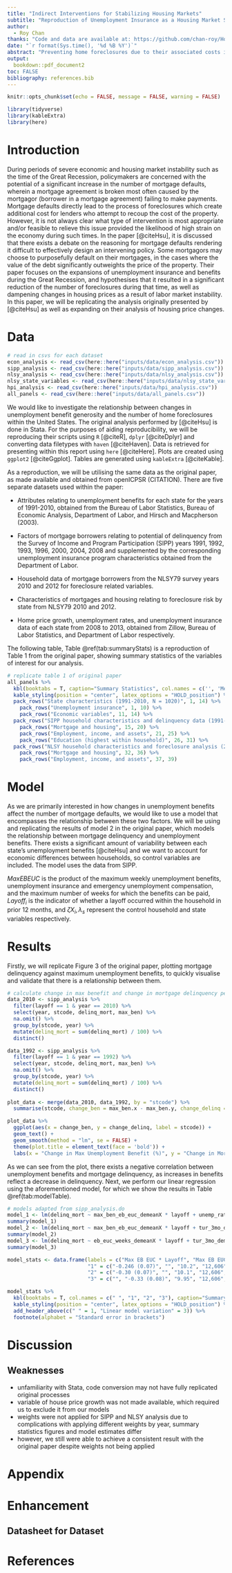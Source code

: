 ```yaml
---
title: "Indirect Interventions for Stabilizing Housing Markets"
subtitle: "Reproduction of Unemployment Insurance as a Housing Market Stabilizer (Hsu, Matsa, and Melzer 2018)"
author: 
  - Roy Chan
thanks: "Code and data are available at: https://github.com/chan-roy/HousingMarkets"
date: "`r format(Sys.time(), '%d %B %Y')`"
abstract: "Preventing home foreclosures due to their associated costs is a key concern for policymakers during periods of economic instability. (Hsu, Matsa, and Melzer 2018) investigate the impact of unemployment insurance (UI) to stabilize the housing market in the United States, evaluating that UI expansions during the Great Recession aided in preventing foreclosures and stabilized home values. This paper replicates the analysis of their study and investigates alternative factors that impacted foreclosure rates and home valuation. \\textbf{Keywords:} housing market stability, personal finance, great recession, unemployment insurance, foreclosures, economic policy, united states"
output:
  bookdown::pdf_document2
toc: FALSE
bibliography: references.bib
---
```


```r
knitr::opts_chunk$set(echo = FALSE, message = FALSE, warning = FALSE)

library(tidyverse)
library(kableExtra)
library(here)
```

# Introduction

During periods of severe economic and housing market instability such as the time of the Great Recession, policymakers are concerned with the potential of a significant increase in the number of mortgage defaults, wherein a mortgage agreement is broken most often caused by the mortgagor (borrower in a mortgage agreement) failing to make payments. Mortgage defaults directly lead to the process of foreclosures which create additional cost for lenders who attempt to recoup the cost of the property. However, it is not always clear what type of intervention is most appropriate and/or feasible to relieve this issue provided the likelihood of high strain on the economy during such times. In the paper \textit{Unemployment Insurance as a Housing Market Stabilizer} [@citeHsu], it is discussed that there exists a debate on the reasoning for mortgage defaults rendering it difficult to effectively design an intervening policy. Some mortgagors may choose to purposefully default on their mortgages, in the cases where the value of the debt significantly outweights the price of the property. Their paper focuses on the expansions of unemployment insurance and benefits during the Great Recession, and hypothesises that it resulted in a significant reduction of the number of foreclosures during that time, as well as dampening changes in housing prices as a result of labor market instability. In this paper, we will be replicating the analysis originally presented by [@citeHsu] as well as expanding on their analysis of housing price changes.

# Data
```r
# read in csvs for each dataset
econ_analysis <- read_csv(here::here("inputs/data/econ_analysis.csv"))
sipp_analysis <- read_csv(here::here("inputs/data/sipp_analysis.csv"))
nlsy_analysis <- read_csv(here::here("inputs/data/nlsy_analysis.csv"))
nlsy_state_variables <- read_csv(here::here("inputs/data/nlsy_state_variables.csv"))
hpi_analysis <- read_csv(here::here("inputs/data/hpi_analysis.csv"))
all_panels <- read_csv(here::here("inputs/data/all_panels.csv"))
```
We would like to investigate the relationship between changes in unemployment benefit generosity and the number of home foreclosures within the United States. The original analysis performed by [@citeHsu] is done in Stata. For the purposes of aiding reproducibility, we will be reproducing their scripts using `R` [@citeR], `dplyr` [@citeDplyr] and converting data filetypes with `haven` [@citeHaven]. Data is retrieved for presenting within this report using `here` [@citeHere]. Plots are created using `ggplot2` [@citeGgplot]. Tables are generated using `kableExtra` [@citeKable].

As a reproduction, we will be utilising the same data as the original paper, as made available and obtained from openICPSR (CITATION). There are five separate datasets used within the paper:

- Attributes relating to unemployment benefits for each state for the years of 1991-2010, obtained from the Bureau of Labor Statistics, Bureau of Economic Analysis, Department of Labor, and Hirsch and Macpherson (2003).

- Factors of mortgage borrowers relating to potential of delinquency from the Survey of Income and Program Participation (SIPP) years 1991, 1992, 1993, 1996, 2000, 2004, 2008 and supplemented by the corresponding unemployment insurance program characteristics obtained from the Department of Labor.

- Household data of mortgage borrowers from the NLSY79 survey years 2010 and 2012 for foreclosure related variables.

- Characteristics of mortgages and housing relating to foreclosure risk by state from NLSY79 2010 and 2012.

- Home price growth, unemployment rates, and unemployment insurance data of each state from 2008 to 2013, obtained from Zillow, Bureau of Labor Statistics, and Department of Labor respectively.

The following table, Table \@ref(tab:summaryStats) is a reproduction of Table 1 from the original paper, showing summary statistics of the variables of interest for our analysis.

```r
# replicate table 1 of original paper
all_panels %>% 
  kbl(booktabs = T, caption="Summary Statistics", col.names = c('', 'Mean', 'Median', 'SD'), digits = 2) %>%
  kable_styling(position = "center", latex_options = "HOLD_position") %>%
  pack_rows("State characteristics (1991-2010, N = 1020)", 1, 14) %>%
    pack_rows("Unemployment insurance", 1, 10) %>%
    pack_rows("Economic variables", 11, 14) %>%
  pack_rows("SIPP household characteristics and delinquency data (1991-2010, N = 52,713)", 15, 31) %>%
    pack_rows("Mortgage and housing", 15, 20) %>%
    pack_rows("Employment, income, and assets", 21, 25) %>%
    pack_rows("Education (highest within household)", 26, 31) %>%
  pack_rows("NLSY household characteristics and foreclosure analysis (2010 and 2012, N = 7689)", 32, 39) %>%
    pack_rows("Mortgage and housing", 32, 36) %>%
    pack_rows("Employment, income, and assets", 37, 39)
```


# Model
As we are primarily interested in how changes in unemployment benefits affect the number of mortgage defaults, we would like to use a model that encompasses the relationship between these two factors. We will be using and replicating the results of model 2 in the original paper, which models the relationship between mortgage delinquency and unemployment benefits. There exists a significant amount of variability between each state's unemployment benefits [@citeHsu] and we want to account for economic differences between households, so control variables are included. The model uses the data from SIPP.

\begin{center}
$Delinquent_{is} = \alpha + \beta MaxEBEUC_s \times Layoff_i + \delta Layoff_i + \zeta X_i + \lambda_s + \epsilon_{is}$
\end{center}

$MaxEBEUC$ is the product of the maximum weekly unemployment benefits, unemployment insurance and emergency unemployment compensation, and the maximum number of weeks for which the benefits can be paid, $Layoff_i$ is the indicator of whether a layoff occurred within the household in prior 12 months, and $\zeta X_i, \lambda_s$ represent the control household and state variables respectively.

# Results
Firstly, we will replicate Figure 3 of the original paper, plotting mortgage delinquency against maximum unemployment benefits, to quickly visualise and validate that there is a relationship between them.

```r
# calculate change in max benefit and change in mortgage delinquency percentage over all years
data_2010 <- sipp_analysis %>%
  filter(layoff == 1 & year == 2010) %>%
  select(year, stcode, delinq_mort, max_ben) %>%
  na.omit() %>%
  group_by(stcode, year) %>%
  mutate(delinq_mort = sum(delinq_mort) / 100) %>%
  distinct()

data_1992 <- sipp_analysis %>%
  filter(layoff == 1 & year == 1992) %>%
  select(year, stcode, delinq_mort, max_ben) %>%
  na.omit() %>%
  group_by(stcode, year) %>%
  mutate(delinq_mort = sum(delinq_mort) / 100) %>%
  distinct()
  
plot_data <- merge(data_2010, data_1992, by = "stcode") %>%
  summarise(stcode, change_ben = max_ben.x - max_ben.y, change_delinq = delinq_mort.x - delinq_mort.y)

plot_data %>% 
  ggplot(aes(x = change_ben, y = change_delinq, label = stcode)) + 
  geom_text() + 
  geom_smooth(method = "lm", se = FALSE) +
  theme(plot.title = element_text(face = 'bold')) +
  labs(x = "Change in Max Unemployment Benefit (%)", y = "Change in Mortgage Delinquency Rate (%)", title = "Negative correlation between mortgage delinquency \nand max unemployment benefits", caption="* Numbers correspond to U.S. FIPS codes for states")
```

As we can see from the plot, there exists a negative correlation between unemployment benefits and mortgage delinquency, as increases in benefits reflect a decrease in delinquency. Next, we perform our linear regression using the aforementioned model, for which we show the results in Table \@ref(tab:modelTable).

```r
# models adapted from sipp_analysis.do 
model_1 <- lm(delinq_mort ~ max_ben_eb_euc_demeanX * layoff + unemp_rate + ln_realgdp_percap + wages_state + ui_rr + neg_ui_rr + union_cov, data = sipp_analysis)
summary(model_1)
model_2 <- lm(delinq_mort ~ max_ben_eb_euc_demeanX * layoff + tur_3mo_demeanX * layoff + unemp_rate + ln_realgdp_percap + wages_state + ui_rr + neg_ui_rr + union_cov, data = sipp_analysis)
summary(model_2)
model_3 <- lm(delinq_mort ~ eb_euc_weeks_demeanX * layoff + tur_3mo_demeanX * layoff + unemp_rate + ln_realgdp_percap + wages_state + ui_rr + neg_ui_rr + union_cov, data = sipp_analysis)
summary(model_3)
```

```r
model_stats <- data.frame(labels = c("Max EB EUC * Layoff", "Max EB EUC Duration * Layoff", "Layoff", "Observations", "$R^2$"), 
                          "1" = c("-0.246 (0.07)", "", "10.2", "12,606", "0.03"),
                          "2" = c("-0.30 (0.07)", "", "10.1", "12,606", "0.03"),
                          "3" = c("", "-0.33 (0.08)", "9.95", "12,606", "0.03"))

model_stats %>% 
  kbl(booktabs = T, col.names = c(" ", "1", "2", "3"), caption="Summary of Linear Regression Results", escape = FALSE) %>% 
  kable_styling(position = "center", latex_options = "HOLD_position") %>%
  add_header_above(c(" " = 1, "Linear model variation" = 3)) %>%
  footnote(alphabet = "Standard error in brackets")
```

# Discussion

## Weaknesses
- unfamiliarity with Stata, code conversion may not have fully replicated original processes
- variable of house price growth was not made available, which required us to exclude it from our models 
- weights were not applied for SIPP and NLSY analysis due to complications with applying different weights by year, summary statistics figures and model estimates differ
- however, we still were able to achieve a consistent result with the original paper despite weights not being applied

\newpage

\appendix

# Appendix {-}

# Enhancement
## Datasheet for Dataset

\newpage

# References


